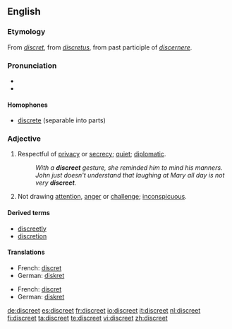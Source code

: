 ==English==

===Etymology===
From {{OF.}} ''[[discret]]'', from {{L.}} ''[[discretus]]'', from past participle of ''[[discernere]]''.

===Pronunciation===
*{{audio|en-us-discreet.ogg|Audio (US)}}
* {{rhymes|iːt}}

====Homophones====
* [[discrete]] (separable into parts)

===Adjective===
{{en-adj}}

# Respectful of [[privacy]] or [[secrecy]]; [[quiet]]; [[diplomatic]]. 
#: ''With a '''discreet''' gesture, she reminded him to mind his manners.''
#: ''John just doesn't understand that laughing at Mary all day is not very '''discreet'''.''
# Not drawing [[attention]], [[anger]] or [[challenge]]; [[inconspicuous]].

====Derived terms====
*[[discreetly]]
*[[discretion]]

====Translations====
{{trans-top|respectful of privacy or secrecy; quiet; diplomatic}}
*French: [[discret]]
*German: [[diskret#German|diskret]]
{{trans-mid}}
{{trans-bottom}}

{{trans-top|not drawing attention, anger or challenge; inconspicuous}}
*French: [[discret]]
*German: [[diskret#German|diskret]]
{{trans-mid}}
{{trans-bottom}}

[[de:discreet]]
[[es:discreet]]
[[fr:discreet]]
[[io:discreet]]
[[it:discreet]]
[[nl:discreet]]
[[fi:discreet]]
[[ta:discreet]]
[[te:discreet]]
[[vi:discreet]]
[[zh:discreet]]